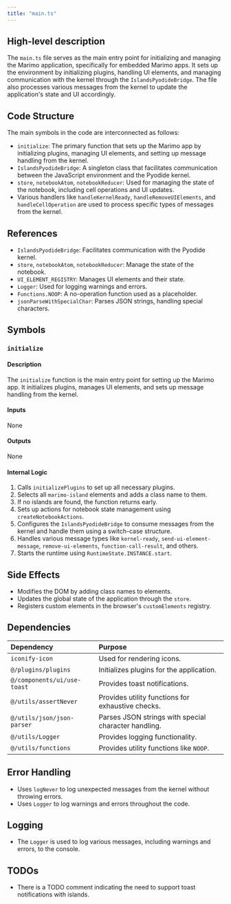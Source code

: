 ```yaml
---
title: "main.ts"
---
```


## High-level description

The `main.ts` file serves as the main entry point for initializing and managing the Marimo application, specifically for embedded Marimo apps. It sets up the environment by initializing plugins, handling UI elements, and managing communication with the kernel through the `IslandsPyodideBridge`. The file also processes various messages from the kernel to update the application's state and UI accordingly.

## Code Structure

The main symbols in the code are interconnected as follows:
- `initialize`: The primary function that sets up the Marimo app by initializing plugins, managing UI elements, and setting up message handling from the kernel.
- `IslandsPyodideBridge`: A singleton class that facilitates communication between the JavaScript environment and the Pyodide kernel.
- `store`, `notebookAtom`, `notebookReducer`: Used for managing the state of the notebook, including cell operations and UI updates.
- Various handlers like `handleKernelReady`, `handleRemoveUIElements`, and `handleCellOperation` are used to process specific types of messages from the kernel.

## References

- `IslandsPyodideBridge`: Facilitates communication with the Pyodide kernel.
- `store`, `notebookAtom`, `notebookReducer`: Manage the state of the notebook.
- `UI_ELEMENT_REGISTRY`: Manages UI elements and their state.
- `Logger`: Used for logging warnings and errors.
- `Functions.NOOP`: A no-operation function used as a placeholder.
- `jsonParseWithSpecialChar`: Parses JSON strings, handling special characters.

## Symbols

### `initialize`
#### Description
The `initialize` function is the main entry point for setting up the Marimo app. It initializes plugins, manages UI elements, and sets up message handling from the kernel.

#### Inputs
None

#### Outputs
None

#### Internal Logic
1. Calls `initializePlugins` to set up all necessary plugins.
2. Selects all `marimo-island` elements and adds a class name to them.
3. If no islands are found, the function returns early.
4. Sets up actions for notebook state management using `createNotebookActions`.
5. Configures the `IslandsPyodideBridge` to consume messages from the kernel and handle them using a switch-case structure.
6. Handles various message types like `kernel-ready`, `send-ui-element-message`, `remove-ui-elements`, `function-call-result`, and others.
7. Starts the runtime using `RuntimeState.INSTANCE.start`.

## Side Effects
- Modifies the DOM by adding class names to elements.
- Updates the global state of the application through the `store`.
- Registers custom elements in the browser's `customElements` registry.

## Dependencies

| Dependency | Purpose |
|:-----------|:--------|
| `iconify-icon` | Used for rendering icons. |
| `@/plugins/plugins` | Initializes plugins for the application. |
| `@/components/ui/use-toast` | Provides toast notifications. |
| `@/utils/assertNever` | Provides utility functions for exhaustive checks. |
| `@/utils/json/json-parser` | Parses JSON strings with special character handling. |
| `@/utils/Logger` | Provides logging functionality. |
| `@/utils/functions` | Provides utility functions like `NOOP`. |

## Error Handling
- Uses `logNever` to log unexpected messages from the kernel without throwing errors.
- Uses `Logger` to log warnings and errors throughout the code.

## Logging
- The `Logger` is used to log various messages, including warnings and errors, to the console.

## TODOs
- There is a TODO comment indicating the need to support toast notifications with islands.